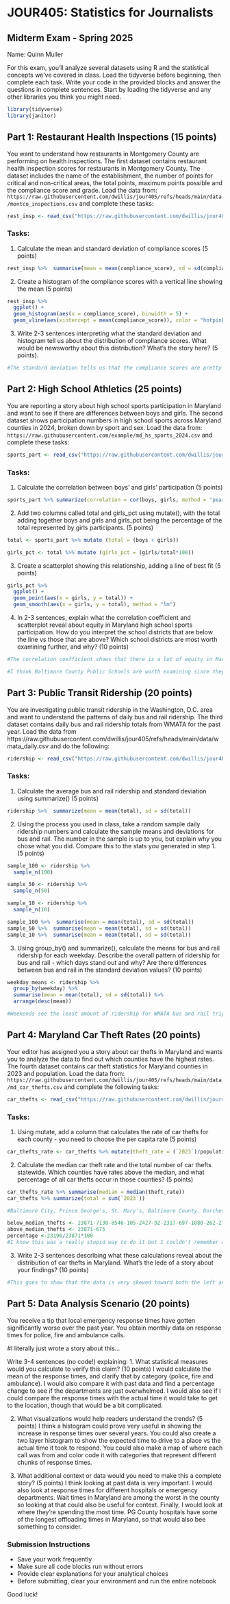 # JOUR405: Statistics for Journalists
## Midterm Exam - Spring 2025

Name: Quinn Muller

For this exam, you'll analyze several datasets using R and the statistical concepts we've covered in class. Load the tidyverse before beginning, then complete each task. Write your code in the provided blocks and answer the questions in complete sentences. Start by loading the tidyverse and any other libraries you think you might need.

```r
library(tidyverse)
library(janitor)
```

## Part 1: Restaurant Health Inspections (15 points)

You want to understand how restaurants in Montgomery County are performing on health inspections. The first dataset contains restaurant health inspection scores for restaurants in Montgomery County. The dataset includes the name of the establishment, the number of points for critical and non-critical areas, the total points, maximum points possible and the compliance score and grade. Load the data from: `https://raw.githubusercontent.com/dwillis/jour405/refs/heads/main/data/montco_inspections.csv` and complete these tasks:

```r
rest_insp <- read_csv("https://raw.githubusercontent.com/dwillis/jour405/refs/heads/main/data/montco_inspections.csv")
```

### Tasks:
1. Calculate the mean and standard deviation of compliance scores (5 points)
```r
rest_insp %>%  summarise(mean = mean(compliance_score), sd = sd(compliance_score))
```

2. Create a histogram of the compliance scores with a vertical line showing the mean (5 points)
```r
rest_insp %>% 
  ggplot() +
  geom_histogram(aes(x = compliance_score), binwidth = 5) +
  geom_vline(aes(xintercept = mean(compliance_score)), color = "hotpink", linetype = "dashed", size = 1)
```

3. Write 2-3 sentences interpreting what the standard deviation and histogram tell us about the distribution of compliance scores. What would be newsworthy about this distribution? What's the story here? (5 points).

```r
#The standard deviation tells us that the compliance scores are pretty close to the mean and there isn't too much variation within the data. The histogram contextualizes this even more as it shows that the data is very much skewed to the right towards higher scores. The histogram shows that most restaurants in Montgomery County are performing very well on health inspections, with a very low percentage of restaurants falling below 80%.

```

## Part 2: High School Athletics (25 points)

You are reporting a story about high school sports participation in Maryland and want to see if there are differences between boys and girls. The second dataset shows participation numbers in high school sports across Maryland counties in 2024, broken down by sport and sex. Load the data from: `https://raw.githubusercontent.com/example/md_hs_sports_2024.csv` and complete these tasks:

```r
sports_part <- read_csv("https://raw.githubusercontent.com/dwillis/jour405/refs/heads/main/data/md_hs_participation.csv")
```

### Tasks:
1. Calculate the correlation between boys' and girls' participation (5 points)
```r
sports_part %>% summarize(correlation = cor(boys, girls, method = "pearson"))
```

2. Add two columns called total and girls_pct using mutate(), with the total adding together boys and girls and girls_pct being the percentage of the total represented by girls participants. (5 points)
```r
total <- sports_part %>% mutate (total = (boys + girls))

girls_pct <- total %>% mutate (girls_pct = (girls/total*100))
```

3. Create a scatterplot showing this relationship, adding a line of best fit (5 points)
```r
girls_pct %>% 
  ggplot() +
  geom_point(aes(x = girls, y = total)) +
  geom_smooth(aes(x = girls, y = total), method = "lm") 
```

4. In 2-3 sentences, explain what the correlation coefficient and scatterplot reveal about equity in Maryland high school sports participation. How do you interpret the school districts that are below the line vs those that are above? Which school districts are most worth examining further, and why? (10 points)

```r
#The correlation coefficient shows that there is a lot of equity in Maryland high school sports participation. For the most part, there are around as many girls that play sports as boys and there is not too much deviation from that. Schools that are below the line have higher percentages of girls in sports and vice versa.

#I think Baltimore County Public Schools are worth examining since they have a very high percentage of girls making up the total of students who play sports. Somerset County Public Schools would also be a good district to examine but for the opposite reason.
```


## Part 3: Public Transit Ridership (20 points)

You are investigating public transit ridership in the Washington, D.C. area and want to understand the patterns of daily bus and rail ridership. The third dataset contains daily bus and rail ridership totals from WMATA for the past year. Load the data from https://raw.githubusercontent.com/dwillis/jour405/refs/heads/main/data/wmata_daily.csv and do the following:

```r
ridership <- read_csv("https://raw.githubusercontent.com/dwillis/jour405/refs/heads/main/data/wmata_daily.csv")
```

### Tasks:
1. Calculate the average bus and rail ridership and standard deviation using summarize() (5 points)
```r
ridership %>%  summarize(mean = mean(total), sd = sd(total))
```

2. Using the process you used in class, take a random sample daily ridership numbers and calculate the sample means and deviations for bus and rail. The number in the sample is up to you, but explain why you chose what you did. Compare this to the stats you generated in step 1. (5 points)
```r
sample_100 <- ridership %>% 
  sample_n(100)

sample_50 <- ridership %>% 
  sample_n(50)

sample_10 <- ridership %>% 
  sample_n(10)

sample_100 %>%  summarise(mean = mean(total), sd = sd(total))
sample_50 %>%  summarise(mean = mean(total), sd = sd(total))
sample_10 %>%  summarise(mean = mean(total), sd = sd(total))
```

3. Using group_by() and summarize(), calculate the means for bus and rail ridership for each weekday. Describe the overall pattern of ridership for bus and rail - which days stand out and why? Are there differences between bus and rail in the standard deviation values? (10 points)

```r
weekday_means <- ridership %>% 
  group_by(weekday) %>% 
  summarise(mean = mean(total), sd = sd(total)) %>% 
  arrange(desc(mean))

#Weekends see the least amount of ridership for WMATA bus and rail trips. I also find it interesting that Mondays have the lowest ridership of all of the weekdays. I'm wondering if this has to do with people not wanting their weekends to end. The same goes with Friday, where maybe people want their weekends to start earlier or whether a lot of DC companies may have a four-day work week. The standard deviations is very high for Mondays, which might be explained by the fact that most federal holidays/observances are on Mondays.
```

## Part 4: Maryland Car Theft Rates (20 points)

Your editor has assigned you a story about car thefts in Maryland and wants you to analyze the data to find out which counties have the highest rates. The fourth dataset contains car theft statistics for Maryland counties in 2023 and population. Load the data from: `https://raw.githubusercontent.com/dwillis/jour405/refs/heads/main/data/md_car_thefts.csv` and complete the following tasks:

```r
car_thefts <- read_csv("https://raw.githubusercontent.com/dwillis/jour405/refs/heads/main/data/md_car_thefts.csv")
```


### Tasks:
1. Using mutate, add a column that calculates the rate of car thefts for each county - you need to choose the per capita rate (5 points)
```r
car_thefts_rate <- car_thefts %>% mutate(theft_rate = (`2023`)/population * 10000)
```

2. Calculate the median car theft rate and the total number of car thefts statewide. Which counties have rates above the median, and what percentage of all car thefts occur in those counties? (5 points)
```r
car_thefts_rate %>% summarise(median = median(theft_rate))
car_thefts %>% summarize(total = sum(`2023`))

#Baltimore City, Prince George's, St. Mary's, Baltimore County, Dorchester, Montgomery, Howard, Anne Arundel, Washington, Charles, Cecil and Wicomico counties all have more than the median.

below_median_thefts <- 23871-7138-8546-105-2427-92-2317-697-1080-262-276-150-106
above_median_thefts <- 23871-675
percentage <-23196/23871*100
#I know this was a really stupid way to do it but I couldn't remember a formula. 97.17% of all car thefts occur in the counties that fall above the median for car theft rates.
```

3. Write 2-3 sentences describing what these calculations reveal about the distribution of car thefts in Maryland. What's the lede of a story about your findings? (10 points)


```r
#This goes to show that the data is very skewed toward both the left and right. It is likely that there are almost two peaks for the data. The lead would be: Car thefts show an all or nothing pattern in Maryland. Batimore City has more than 100 car thefts per 10000 people while quieter counties like Somerset and Garrett counties having barely more than 2 per 10000 people. 
```

## Part 5: Data Analysis Scenario (20 points)

You receive a tip that local emergency response times have gotten significantly worse over the past year. You obtain monthly data on response times for police, fire and ambulance calls.

#I literally just wrote a story about this...

Write 3-4 sentences (no code!) explaining:
1. What statistical measures would you calculate to verify this claim? (10 points)
I would calculate the mean of the response times, and clarify that by category (police, fire and ambulance). I would also compare it with past data and find a percentage change to see if the departments are just overwhelmed. I would also see if I could compare the response times with the actual time it would take to get to the location, though that would be a bit complicated.

2. What visualizations would help readers understand the trends? (5 points)
I think a histogram could prove very useful in showing the increase in response times over several years. You could also create a two layer histogram to show the expected time to drive to a place vs the actual time it took to respond. You could also make a map of where each call was from and color code it with categories that represent different chunks of response times.

3. What additional context or data would you need to make this a complete story? (5 points)
I think looking at past data is very important. I would also look at response times for different hospitals or emergency departments. Wait times in Maryland are among the worst in the county so looking at that could also be useful for context. Finally, I would look at where they're spending the most time. PG County hospitals have some of the longest offloading times in Maryland, so that would also bee something to consider.

### Submission Instructions
- Save your work frequently
- Make sure all code blocks run without errors
- Provide clear explanations for your analytical choices
- Before submitting, clear your environment and run the entire notebook

Good luck!
